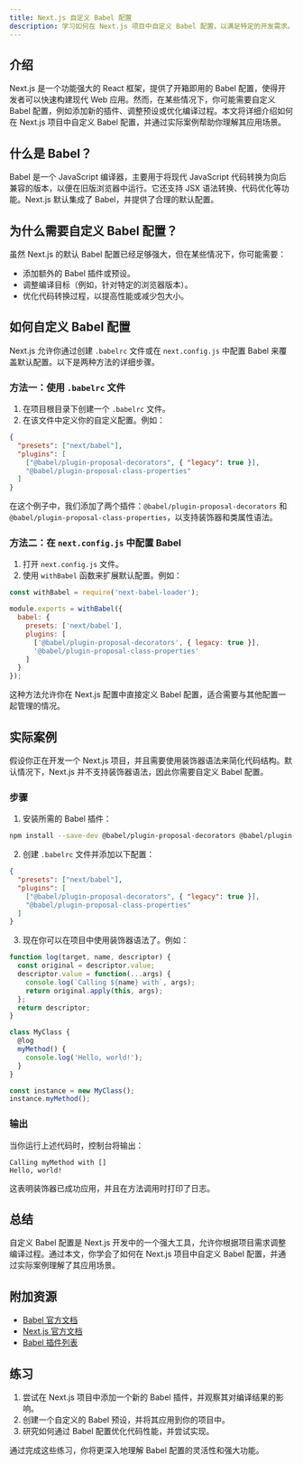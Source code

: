 ```yaml
---
title: Next.js 自定义 Babel 配置
description: 学习如何在 Next.js 项目中自定义 Babel 配置，以满足特定的开发需求。
---
```


## 介绍

Next.js 是一个功能强大的 React 框架，提供了开箱即用的 Babel 配置，使得开发者可以快速构建现代 Web 应用。然而，在某些情况下，你可能需要自定义 Babel 配置，例如添加新的插件、调整预设或优化编译过程。本文将详细介绍如何在 Next.js 项目中自定义 Babel 配置，并通过实际案例帮助你理解其应用场景。

## 什么是 Babel？

Babel 是一个 JavaScript 编译器，主要用于将现代 JavaScript 代码转换为向后兼容的版本，以便在旧版浏览器中运行。它还支持 JSX 语法转换、代码优化等功能。Next.js 默认集成了 Babel，并提供了合理的默认配置。

## 为什么需要自定义 Babel 配置？

虽然 Next.js 的默认 Babel 配置已经足够强大，但在某些情况下，你可能需要：

- 添加额外的 Babel 插件或预设。
- 调整编译目标（例如，针对特定的浏览器版本）。
- 优化代码转换过程，以提高性能或减少包大小。

## 如何自定义 Babel 配置

Next.js 允许你通过创建 `.babelrc` 文件或在 `next.config.js` 中配置 Babel 来覆盖默认配置。以下是两种方法的详细步骤。

### 方法一：使用 `.babelrc` 文件

1. 在项目根目录下创建一个 `.babelrc` 文件。
2. 在该文件中定义你的自定义配置。例如：

```json
{
  "presets": ["next/babel"],
  "plugins": [
    ["@babel/plugin-proposal-decorators", { "legacy": true }],
    "@babel/plugin-proposal-class-properties"
  ]
}
```

在这个例子中，我们添加了两个插件：`@babel/plugin-proposal-decorators` 和 `@babel/plugin-proposal-class-properties`，以支持装饰器和类属性语法。

### 方法二：在 `next.config.js` 中配置 Babel

1. 打开 `next.config.js` 文件。
2. 使用 `withBabel` 函数来扩展默认配置。例如：

```javascript
const withBabel = require('next-babel-loader');

module.exports = withBabel({
  babel: {
    presets: ['next/babel'],
    plugins: [
      ['@babel/plugin-proposal-decorators', { legacy: true }],
      '@babel/plugin-proposal-class-properties'
    ]
  }
});
```

这种方法允许你在 Next.js 配置中直接定义 Babel 配置，适合需要与其他配置一起管理的情况。

## 实际案例

假设你正在开发一个 Next.js 项目，并且需要使用装饰器语法来简化代码结构。默认情况下，Next.js 并不支持装饰器语法，因此你需要自定义 Babel 配置。

### 步骤

1. 安装所需的 Babel 插件：

```bash
npm install --save-dev @babel/plugin-proposal-decorators @babel/plugin-proposal-class-properties
```

2. 创建 `.babelrc` 文件并添加以下配置：

```json
{
  "presets": ["next/babel"],
  "plugins": [
    ["@babel/plugin-proposal-decorators", { "legacy": true }],
    "@babel/plugin-proposal-class-properties"
  ]
}
```

3. 现在你可以在项目中使用装饰器语法了。例如：

```javascript
function log(target, name, descriptor) {
  const original = descriptor.value;
  descriptor.value = function(...args) {
    console.log(`Calling ${name} with`, args);
    return original.apply(this, args);
  };
  return descriptor;
}

class MyClass {
  @log
  myMethod() {
    console.log('Hello, world!');
  }
}

const instance = new MyClass();
instance.myMethod();
```

### 输出

当你运行上述代码时，控制台将输出：

```
Calling myMethod with []
Hello, world!
```

这表明装饰器已成功应用，并且在方法调用时打印了日志。

## 总结

自定义 Babel 配置是 Next.js 开发中的一个强大工具，允许你根据项目需求调整编译过程。通过本文，你学会了如何在 Next.js 项目中自定义 Babel 配置，并通过实际案例理解了其应用场景。

## 附加资源

- [Babel 官方文档](https://babeljs.io/docs/en/)
- [Next.js 官方文档](https://nextjs.org/docs)
- [Babel 插件列表](https://babeljs.io/docs/en/plugins)

## 练习

1. 尝试在 Next.js 项目中添加一个新的 Babel 插件，并观察其对编译结果的影响。
2. 创建一个自定义的 Babel 预设，并将其应用到你的项目中。
3. 研究如何通过 Babel 配置优化代码性能，并尝试实现。

通过完成这些练习，你将更深入地理解 Babel 配置的灵活性和强大功能。